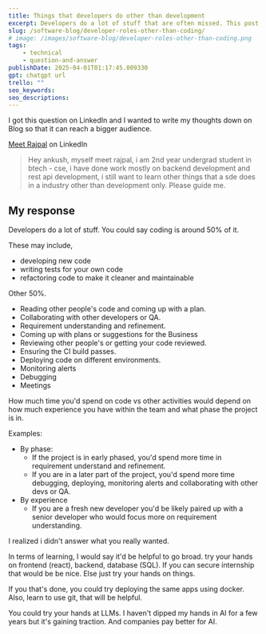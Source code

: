 ```yaml
---
title: Things that developers do other than development
excerpt: Developers do a lot of stuff that are often missed. This post highlights all of them
slug: /software-blog/developer-roles-other-than-coding/
# image: /images/software-blog/developer-roles-other-than-coding.png
tags:
    - technical
    - question-and-answer
publishDate: 2025-04-01T01:17:45.009330
gpt: chatgpt url
trello: ""
seo_keywords: 
seo_descriptions: 
---
```


I got this question on LinkedIn and I wanted to write my thoughts down on Blog so that it can reach a bigger audience.

[Meet Rajpal](https://www.linkedin.com/in/meetrajpal/) on LinkedIn

> Hey ankush, myself meet rajpal, i am 2nd year undergrad student in btech - cse, i have done work mostly on backend development and rest api development, i still want to learn other things that a sde does in a industry other than development only. Please guide me.

## My response

Developers do a lot of stuff. You could say coding is around 50% of it.

These may include,

- developing new code
- writing tests for your own code
- refactoring code to make it cleaner and maintainable

Other 50%.

- Reading other people's code and coming up with a plan.
- Collaborating with other developers or QA.
- Requirement understanding and refinement.
- Coming up with plans or suggestions for the Business
- Reviewing other people's or getting your code reviewed.
- Ensuring the CI build passes.
- Deploying code on different environments.
- Monitoring alerts
- Debugging
- Meetings

How much time you'd spend on code vs other activities would depend on how much experience you have within the team and what phase the project is in.

Examples:

- By phase:
  - If the project is in early phased, you'd spend more time in requirement understand and refinement.
  - If you are in a later part of the project, you'd spend more time debugging, deploying, monitoring alerts and collaborating with other devs or QA.
- By experience
  - If you are a fresh new developer you'd be likely paired up with a senior developer who would focus more on requirement understanding.

I realized i didn't answer what you really wanted.  

In terms of learning, I would say it'd be helpful to go broad. try your hands on frontend (react), backend, database (SQL). If you can secure internship that would be be nice. Else just try your hands on things.  

If you that's done, you could try deploying the same apps using docker. Also, learn to use git, that will be helpful.

You could try your hands at LLMs. I haven't dipped my hands in AI for a few years but it's gaining traction. And companies pay better for AI.
